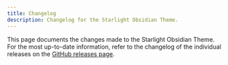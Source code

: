 ```yaml
---
title: Changelog
description: Changelog for the Starlight Obsidian Theme.
---
```



This page documents the changes made to the Starlight Obsidian Theme.
For the most up-to-date information, refer to the changelog of the individual releases on the [GitHub releases page](https://github.com/Fevol/starlight-theme-obsidian/releases).

<Changelog />
